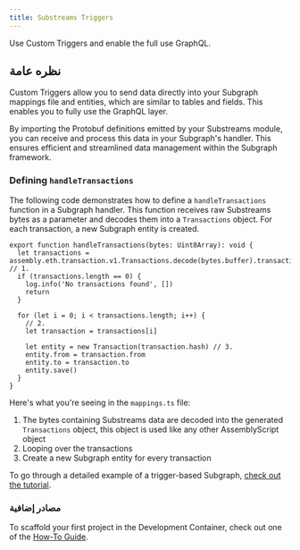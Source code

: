 ```yaml
---
title: Substreams Triggers
---
```


Use Custom Triggers and enable the full use GraphQL.

## نظره عامة

Custom Triggers allow you to send data directly into your Subgraph mappings file and entities, which are similar to tables and fields. This enables you to fully use the GraphQL layer.

By importing the Protobuf definitions emitted by your Substreams module, you can receive and process this data in your Subgraph's handler. This ensures efficient and streamlined data management within the Subgraph framework.

### Defining `handleTransactions`

The following code demonstrates how to define a `handleTransactions` function in a Subgraph handler. This function receives raw Substreams bytes as a parameter and decodes them into a `Transactions` object. For each transaction, a new Subgraph entity is created.

```tsx
export function handleTransactions(bytes: Uint8Array): void {
  let transactions = assembly.eth.transaction.v1.Transactions.decode(bytes.buffer).transactions // 1.
  if (transactions.length == 0) {
    log.info('No transactions found', [])
    return
  }

  for (let i = 0; i < transactions.length; i++) {
    // 2.
    let transaction = transactions[i]

    let entity = new Transaction(transaction.hash) // 3.
    entity.from = transaction.from
    entity.to = transaction.to
    entity.save()
  }
}
```

Here's what you're seeing in the `mappings.ts` file:

1. The bytes containing Substreams data are decoded into the generated `Transactions` object, this object is used like any other AssemblyScript object
2. Looping over the transactions
3. Create a new Subgraph entity for every transaction

To go through a detailed example of a trigger-based Subgraph, [check out the tutorial](/sps/tutorial/).

### مصادر إضافية

To scaffold your first project in the Development Container, check out one of the [How-To Guide](/substreams/developing/dev-container/).
